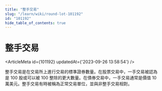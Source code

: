 ```yaml
---
title: "整手交易"
slug: "/learn/wiki/round-lot-101192"
id: "101192"
hide_table_of_contents: true
---
```



# 整手交易

<ArticleMeta id={101192} updatedAt={'2023-09-26 13:58:54'} />
<div className='border-solid border-b border-t-0 my-4 border-[var(--ifm-color-gray-300)]' />

整手交易是在交易所上進行交易的標準證券數量。在股票交易中，一手交易被認為是 100 股或可以被 100 整除的更大數量。在債券交易中，一手交易通常是價值 10 萬美元。整手交易有時被稱為正常交易單位，並與非整手交易相對。
